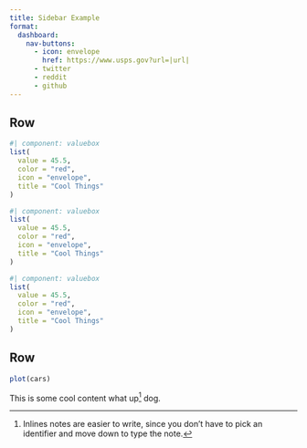 ```yaml
---
title: Sidebar Example
format: 
  dashboard:
    nav-buttons:
      - icon: envelope
        href: https://www.usps.gov?url=|url|
      - twitter
      - reddit
      - github
---
```


## Row

```r
#| component: valuebox
list(
  value = 45.5,
  color = "red",
  icon = "envelope",
  title = "Cool Things"
)
```

```r
#| component: valuebox
list(
  value = 45.5,
  color = "red",
  icon = "envelope",
  title = "Cool Things"
)
```

```r
#| component: valuebox
list(
  value = 45.5,
  color = "red",
  icon = "envelope",
  title = "Cool Things"
)
```

## Row

::: {.card}

```r
plot(cars)
```

This is some cool content what up^[Inlines notes are easier to write,
since you don't have to pick an identifier and move down to
type the note.] dog. 

:::
